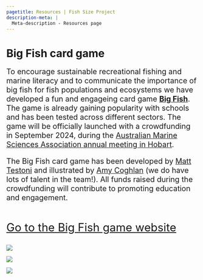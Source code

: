```yaml
---
pagetitle: Resources | Fish Size Project
description-meta: |
  Meta-description - Resources page
---
```


# Big Fish card game

::: {.subtitle .text-center style="font-size: 1.4em;"}

To encourage sustainable recreational fishing and marine literacy and to communicate the importance of big fish for fish populations and ecosystems we have developed a fun and engageing card game [**Big Fish**](https://bigfishcardgame.com). The game is already gaining popularity with schools and has been tested across different sectors. The game will be officially launched with a crowdfunding in September 2024, during the [Australian Marine Sciences Association annual meeting in Hobart](https://www.amsa2024.amsa.asn.au/). 

The Big Fish card game has been developed by [Matt Testoni](team.qmd) and illustrated by [Amy Coghlan](team.qmd) (we do have lots of talent in the team!). All funds raised during the crowdfunding will contribute to promoting education and engagement. 

::: {.text-center style="margin-top: 2.5em;"}
[Go to the Big Fish game website](https://bigfishcardgame.com){.btn .btn-primary style="font-size: 1.5em;"}
:::

:::


:::: {.grid .justify-contents-evenly .align-items-center .gap-3 style="margin-top: 2em;"}
::: {.g-col-4 .text-center .img-container}
![](../resources/images/cardGame1.jpg)
:::

::: {.g-col-4 .text-center .img-container}
![](../resources/images/cardGame2.jpg)
:::

::: {.g-col-4 .text-center .img-container}
![](../resources/images/cardGame3.jpg)
:::
::::
